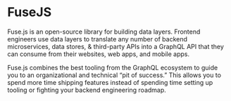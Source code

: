 # FuseJS

Fuse.js is an open-source library for building data layers. Frontend engineers use data layers to translate any number of backend microservices, data stores, & third-party APIs into a GraphQL API that they can consume from their websites, web apps, and mobile apps.

Fuse.js combines the best tooling from the GraphQL ecosystem to guide you to an organizational and technical “pit of success.” This allows you to spend more time shipping features instead of spending time setting up tooling or fighting your backend engineering roadmap.
